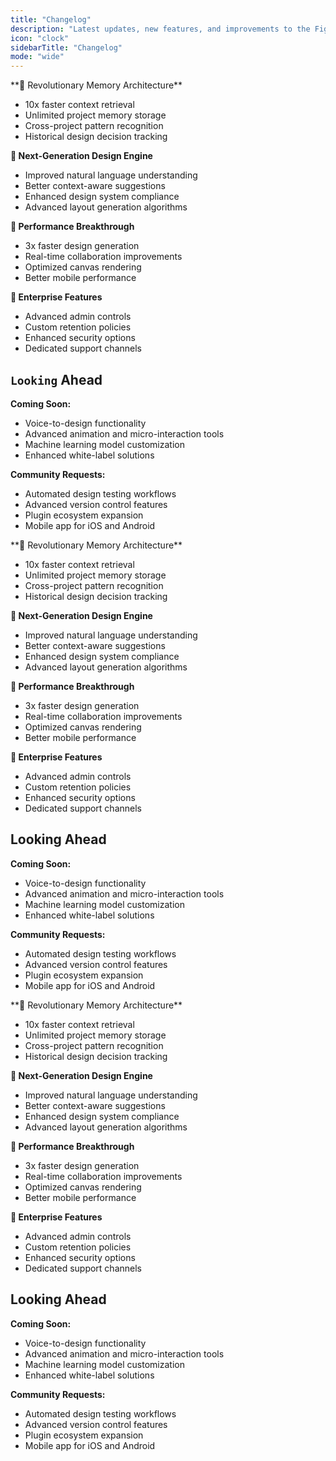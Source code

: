 ```yaml
---
title: "Changelog"
description: "Latest updates, new features, and improvements to the Figr platform."
icon: "clock"
sidebarTitle: "Changelog"
mode: "wide"
---
```


<Update label="09/26/2025" description>
  **🧠 Revolutionary Memory Architecture**

  - 10x faster context retrieval
  - Unlimited project memory storage
  - Cross-project pattern recognition
  - Historical design decision tracking

  **🎨 Next-Generation Design Engine**

  - Improved natural language understanding
  - Better context-aware suggestions
  - Enhanced design system compliance
  - Advanced layout generation algorithms

  **🚀 Performance Breakthrough**

  - 3x faster design generation
  - Real-time collaboration improvements
  - Optimized canvas rendering
  - Better mobile performance

  **💼 Enterprise Features**

  - Advanced admin controls
  - Custom retention policies
  - Enhanced security options
  - Dedicated support channels

  ## `Looking` Ahead

  **Coming Soon:**

  - Voice-to-design functionality
  - Advanced animation and micro-interaction tools
  - Machine learning model customization
  - Enhanced white-label solutions

  **Community Requests:**

  - Automated design testing workflows
  - Advanced version control features
  - Plugin ecosystem expansion
  - Mobile app for iOS and Android
</Update>

<Update label="asasasa">
  **🧠 Revolutionary Memory Architecture**

  - 10x faster context retrieval
  - Unlimited project memory storage
  - Cross-project pattern recognition
  - Historical design decision tracking

  **🎨 Next-Generation Design Engine**

  - Improved natural language understanding
  - Better context-aware suggestions
  - Enhanced design system compliance
  - Advanced layout generation algorithms

  **🚀 Performance Breakthrough**

  - 3x faster design generation
  - Real-time collaboration improvements
  - Optimized canvas rendering
  - Better mobile performance

  **💼 Enterprise Features**

  - Advanced admin controls
  - Custom retention policies
  - Enhanced security options
  - Dedicated support channels

  ## Looking Ahead

  **Coming Soon:**

  - Voice-to-design functionality
  - Advanced animation and micro-interaction tools
  - Machine learning model customization
  - Enhanced white-label solutions

  **Community Requests:**

  - Automated design testing workflows
  - Advanced version control features
  - Plugin ecosystem expansion
  - Mobile app for iOS and Android
</Update>

<Update label="hello">
  **🧠 Revolutionary Memory Architecture**

  - 10x faster context retrieval
  - Unlimited project memory storage
  - Cross-project pattern recognition
  - Historical design decision tracking

  **🎨 Next-Generation Design Engine**

  - Improved natural language understanding
  - Better context-aware suggestions
  - Enhanced design system compliance
  - Advanced layout generation algorithms

  **🚀 Performance Breakthrough**

  - 3x faster design generation
  - Real-time collaboration improvements
  - Optimized canvas rendering
  - Better mobile performance

  **💼 Enterprise Features**

  - Advanced admin controls
  - Custom retention policies
  - Enhanced security options
  - Dedicated support channels

  ## Looking Ahead

  **Coming Soon:**

  - Voice-to-design functionality
  - Advanced animation and micro-interaction tools
  - Machine learning model customization
  - Enhanced white-label solutions

  **Community Requests:**

  - Automated design testing workflows
  - Advanced version control features
  - Plugin ecosystem expansion
  - Mobile app for iOS and Android
</Update>